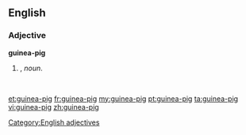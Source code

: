==English==

===Adjective===
'''guinea-pig'''

# {{form of|Attributive form|[[guinea pig]]|nodot=1}}, ''noun''.
#: ''&nbsp;''

[[Category:English adjectives]]

[[et:guinea-pig]]
[[fr:guinea-pig]]
[[my:guinea-pig]]
[[pt:guinea-pig]]
[[ta:guinea-pig]]
[[vi:guinea-pig]]
[[zh:guinea-pig]]